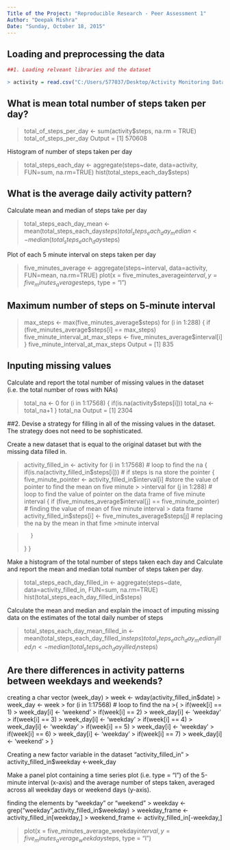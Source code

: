 ```yaml
---
Title of the Project: "Reproducible Research - Peer Assessment 1"
Author: "Deepak Mishra"
Date: "Sunday, October 18, 2015"
---
```



## Loading and preprocessing the data
```r
##1. Loading relveant libraries and the dataset

> activity = read.csv("C:/Users/577037/Desktop/Activity Monitoring Data/activity.csv")

```

## What is mean total number of steps taken per day?

> total_of_steps_per_day <- sum(activity$steps, na.rm = TRUE)
> total_of_steps_per_day
Output = [1] 570608

Histogram of number of steps taken per day

> total_steps_each_day <- aggregate(steps~date, data=activity, FUN=sum, na.rm=TRUE)
> hist(total_steps_each_day$steps)

## What is the average daily activity pattern?

Calculate mean and median of steps take per day

> total_steps_each_day_mean <- mean(total_steps_each_day$steps)
> total_steps_each_day_median <- median(total_steps_each_day$steps)

Plot of each 5 minute interval on steps taken per day

> five_minutes_average <- aggregate(steps~interval, data=activity, FUN=mean, na.rm=TRUE)
> plot(x = five_minutes_average$interval, y = five_minutes_average$steps, type = "l") 

## Maximum number of steps on 5-minute interval

> max_steps <- max(five_minutes_average$steps)
> for (i in 1:288) 
> {
>    if (five_minutes_average$steps[i] == max_steps)
>        five_minute_interval_at_max_steps <- five_minutes_average$interval[i]
> }
> five_minute_interval_at_max_steps 
Output = [1] 835

## Inputing missing values

Calculate and report the total number of missing values in the dataset (i.e. the total number of rows with NAs)

> total_na <- 0
> for (i in 1:17568)
> {
>    if(is.na(activity$steps[i])) 
>        total_na <- total_na+1 
> }
> total_na
Output = [1] 2304

##2. Devise a strategy for filling in all of the missing values in the dataset. The strategy does not need to be sophisticated. 

Create a new dataset that is equal to the original dataset but with the missing data filled in.


> activity_filled_in <- activity
> for (i in 1:17568) # loop to find the na
> {
>    if(is.na(activity_filled_in$steps[i])) # if steps is na store the pointer 
>    { 
>        five_minute_pointer <- activity_filled_in$interval[i] #store the value of pointer to find the mean on five minute > >interval
>        for (j in 1:288)  # loop to find the value of pointer on the data frame of five minute interval
>        {
>            if (five_minutes_average$interval[j] == five_minute_pointer) # finding the value of mean of five minute interval > data frame
>                activity_filled_in$steps[i] <- five_minutes_average$steps[j] # replacing the na by the mean in that fime  >minute interval 

 >       }
 >   }
> }

Make a histogram of the total number of steps taken each day and Calculate and report the mean and median total number of steps taken per day. 

> total_steps_each_day_filled_in <- aggregate(steps~date, data=activity_filled_in, FUN=sum, na.rm=TRUE)
> hist(total_steps_each_day_filled_in$steps)

Calculate the mean and median and explain the imoact of imputing missing data on the estimates of the total daily number of steps

> total_steps_each_day_mean_filled_in <- mean(total_steps_each_day_filled_in$steps)
> total_steps_each_day_median_filled_in <- median(total_steps_each_day_filled_in$steps)


## Are there differences in activity patterns between weekdays and weekends?

creating a char vector (week_day) 
> week <- wday(activity_filled_in$date)
> week_day <- week
> for (i in 1:17568) # loop to find the na
>{
>    if(week[i] == 1)
>        week_day[i] <- 'weekend'
>    if(week[i] == 2)
>        week_day[i] <- 'weekday'
>    if(week[i] == 3)
>        week_day[i] <- 'weekday'
>    if(week[i] == 4)
>        week_day[i] <- 'weekday'
>    if(week[i] == 5)
>        week_day[i] <- 'weekday'
>    if(week[i] == 6)
>        week_day[i] <- 'weekday'
>    if(week[i] == 7)
>        week_day[i] <- 'weekend'
> }

Creating a new factor variable in the dataset "activity_filled_in" 
> activity_filled_in$weekday <-week_day

Make a panel plot containing a time series plot (i.e. type = "l") of the 5-minute interval (x-axis) and the average number of steps taken, averaged across all weekday days or weekend days (y-axis).

finding the elements by "weekday" or "weekend"
> weekday <- grep("weekday",activity_filled_in$weekday)
> weekday_frame <- activity_filled_in[weekday,]
> weekend_frame <- activity_filled_in[-weekday,]


> plot(x = five_minutes_average_weekday$interval, y = five_minutes_average_weekday$steps, type = "l") 


